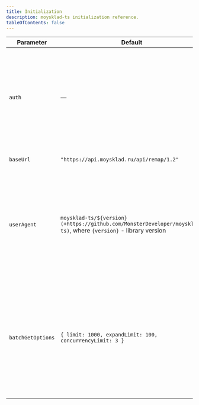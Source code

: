 ```yaml
---
title: Initialization
description: moysklad-ts initialization reference.
tableOfContents: false
---
```


| Parameter         | Default                                                                                                           | Description                                                                                                                                                                                                                                                          |
|-------------------|-------------------------------------------------------------------------------------------------------------------|----------------------------------------------------------------------------------------------------------------------------------------------------------------------------------------------------------------------------------------------------------------------|
| `auth`            | —                                                                                                                 | Can either be `{ token: string }` for token-based auth, or `{ login: string, password: string }` for HTTP Basic Auth. (see [Moysklad Docs](https://github.com/wmakeev/moysklad#%D0%B0%D1%83%D1%82%D0%B5%D0%BD%D1%82%D0%B8%D1%84%D0%B8%D0%BA%D0%B0%D1%86%D0%B8%D1%8F) |
| `baseUrl`         | `"https://api.moysklad.ru/api/remap/1.2"`                                                                         | Moysklad API base URL                                                                                                                                                                                                                                                |
| `userAgent`       | `moysklad-ts/${version} (+https://github.com/MonsterDeveloper/moysklad-ts)`, where `{version}`  - library version | Content of the "User-Agent" header for outgoing requests. It is convenient to use it to control changes via API on the "Audit" tab.                                                                                                                                  |
| `batchGetOptions` | `{ limit: 1000, expandLimit: 100, concurrencyLimit: 3 }`                                                          | Options for fetching all entities from the API (`.all()` method). Sets the limits for requests' sizes with and without expand, and a limit of concurrent requests.                                                                                                   |
